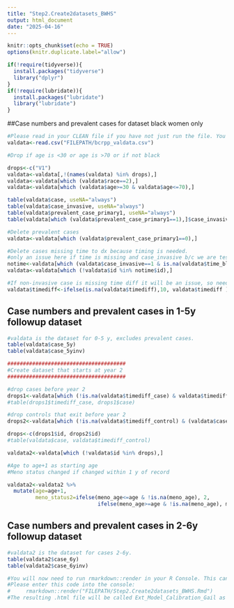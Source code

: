 ```yaml
---
title: "Step2.Create2datasets_BWHS"
output: html_document
date: "2025-04-16"
---
```


```r
knitr::opts_chunk$set(echo = TRUE)
options(knitr.duplicate.label="allow")
```

```r
if(!require(tidyverse)){
  install.packages("tidyverse")
  library("dplyr")
}
if(!require(lubridate)){
  install.packages("lubridate")
  library("lubridate")
}
```

##Case numbers and prevalent cases for dataset black women only

```r

#Please read in your CLEAN file if you have not just run the file. You can also source Step1_Clean_CTS.R
valdata<-read.csv("FILEPATH/bcrpp_valdata.csv")

#Drop if age is <30 or age is >70 or if not black

drops<-c("V1")
valdata<-valdata[,!(names(valdata) %in% drops),]
valdata<-valdata[which (valdata$race==2),]
valdata<-valdata[which (valdata$age>=30 & valdata$age<=70),]

table(valdata$case, useNA="always")
table(valdata$case_invasive, useNA="always")
table(valdata$prevalent_case_primary1, useNA="always")
table(valdata[which (valdata$prevalent_case_primary1==1),]$case_invasive , useNA="always")

```

```r
#Delete prevalent cases 
valdata<-valdata[which (valdata$prevalent_case_primary1==0),]

#Delete cases missing time to dx because timing is needed.
#only an issue here if time is missing and case_invasive b/c we are testing invasive model
notime<-valdata[which (valdata$case_invasive==1 & is.na(valdata$time_bltodx1)),]
valdata<-valdata[which (!valdata$id %in% notime$id),]

#If non-invasive case is missing time diff it will be an issue, so need to correct - make assumption it is across interval
valdata$timediff<-ifelse(is.na(valdata$timediff),10, valdata$timediff )
```

## Case numbers and prevalent cases in 1-5y followup dataset

```r
#valdata is the dataset for 0-5 y, excludes prevalent cases.
table(valdata$case_5y)
table(valdata$case_5yinv)
```

```r
######################################
#Create dataset that starts at year 2
######################################

#drop cases before year 2
drops1<-valdata[which (!is.na(valdata$timediff_case) & valdata$timediff_case<2),]
#table(drops1$timediff_case, drops1$case)

#drop controls that exit before year 2
drops2<-valdata[which (!is.na(valdata$timediff_control) & (valdata$case==0) & valdata$timediff_control<2),]

drops<-c(drops1$id, drops2$id)
#table(valdata$case, valdata$timediff_control)

valdata2<-valdata[which (!valdata$id %in% drops),]

#Age to age+1 as starting age
#Meno status changed if changed within 1 y of record

valdata2<-valdata2 %>%
  mutate(age=age+1,
         meno_status2=ifelse(meno_age<=age & !is.na(meno_age), 2, 
                             ifelse(meno_age>=age & !is.na(meno_age), meno_status2, meno_status2)))

```


## Case numbers and prevalent cases in 2-6y followup dataset

```r
#valdata2 is the dataset for cases 2-6y. 
table(valdata2$case_6y)
table(valdata2$case_6yinv)
```

```r
#You will now need to run rmarkdown::render in your R Console. This cannot be included in the .Rmd file directly, or it will iteratively run.
#Please enter this code into the console:
#     rmarkdown::render("FILEPATH/Step2.Create2datasets_BWHS.Rmd")
#The resulting .html file will be called Ext_Model_Calibration_Gail as well, and will be found in the same file path as that of your .Rmd file.
```
